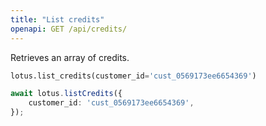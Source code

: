 ```yaml
---
title: "List credits"
openapi: GET /api/credits/
---
```


Retrieves an array of credits.

<CodeGroup>

```py Python
lotus.list_credits(customer_id='cust_0569173ee6654369')
```

```ts Typescript
await lotus.listCredits({
    customer_id: 'cust_0569173ee6654369',
});
```

</CodeGroup>
